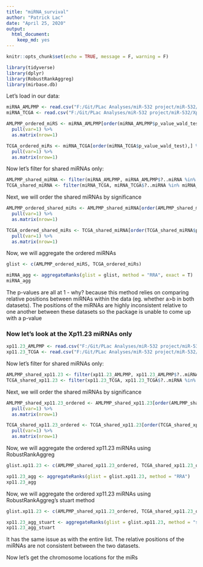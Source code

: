 ```yaml
---
title: "miRNA_survival"
author: "Patrick Lac"
date: "April 25, 2020"
output: 
  html_document: 
    keep_md: yes
---
```


```r
knitr::opts_chunk$set(echo = TRUE, message = F, warning = F)
```

```r
library(tidyverse)
library(dplyr)
library(RobustRankAggreg)
library(mirbase.db)
```

Let's load in our data:

``` r
miRNA_AMLPMP <- read.csv("F:/Git/PLac Analyses/miR-532 project/miR-532/Xp11.23/Data/Table3_significant_miRNAs_by_Cox_in_PMP.csv")
miRNA_TCGA <- read.csv("F:/Git/PLac Analyses/miR-532 project/miR-532/Xp11.23/Data/Table1_significant_miRNAs_by_Cox_in_TCGA.csv")
```

``` r
AMLPMP_ordered_miRS <- miRNA_AMLPMP[order(miRNA_AMLPMP$p_value_wald_test),] %>%
  pull(var=1) %>%
  as.matrix(nrow=1)

TCGA_ordered_miRs <- miRNA_TCGA[order(miRNA_TCGA$p_value_wald_test),] %>%
  pull(var=1) %>%
  as.matrix(nrow=1)
```

Now let's filter for shared miRNAs only:
``` r
AMLPMP_shared_miRNA <- filter(miRNA_AMLPMP, miRNA_AMLPMP$?..miRNA %in% miRNA_TCGA$?..miRNA)
TCGA_shared_miRNA <- filter(miRNA_TCGA, miRNA_TCGA$?..miRNA %in% miRNA_AMLPMP$?..miRNA)
```

Next, we will order the shared miRNAs by significance
``` r
AMLPMP_ordered_shared_miRs <- AMLPMP_shared_miRNA[order(AMLPMP_shared_miRNA$p_value_wald_test),] %>%
  pull(var=1) %>%
  as.matrix(nrow=1)

TCGA_ordered_shared_miRs <- TCGA_shared_miRNA[order(TCGA_shared_miRNA$p_value_wald_test),] %>%
  pull(var=1) %>%
  as.matrix(nrow=1)
```

Now, we will aggregate the ordered miRNAs 
``` r
glist <- c(AMLPMP_ordered_miRS, TCGA_ordered_miRs)

miRNA_agg <- aggregateRanks(glist = glist, method = "RRA", exact = T)
miRNA_agg
```
The p-values are all at 1 - why? because this method relies on comparing relative positions between miRNAs within the data (eg. whether a>b in both datasets). The positions of the miRNAs are highly inconsistent relative to one another between these datasets so the package is unable to come up with a p-value


### Now let's look at the Xp11.23 miRNAs only
``` r
xp11.23_AMLPMP <- read.csv("F:/Git/PLac Analyses/miR-532 project/miR-532/Xp11.23/Data/Table4_significant_Xp11.23_miRNAs_by_Cox_in_PMP.csv")
xp11.23_TCGA <- read.csv("F:/Git/PLac Analyses/miR-532 project/miR-532/Xp11.23/Data/Table2_significant_Xp11.23_miRNAs_by_Cox_in_TCGA.csv")
```

Now let's filter for shared miRNAs only:
``` r
AMLPMP_shared_xp11.23 <- filter(xp11.23_AMLPMP, xp11.23_AMLPMP$?..miRNA %in% xp11.23_TCGA$?..miRNA)
TCGA_shared_xp11.23 <- filter(xp11.23_TCGA, xp11.23_TCGA$?..miRNA %in% xp11.23_AMLPMP$?..miRNA)
```

Next, we will order the shared miRNAs by significance
``` r
AMLPMP_shared_xp11.23_ordered <- AMLPMP_shared_xp11.23[order(AMLPMP_shared_xp11.23$p_value_ward_test),] %>%
  pull(var=1) %>%
  as.matrix(nrow=1)

TCGA_shared_xp11.23_ordered <- TCGA_shared_xp11.23[order(TCGA_shared_xp11.23$p_value_wald_test),] %>%
  pull(var=1) %>%
  as.matrix(nrow=1)
```

Now, we will aggregate the ordered xp11.23 miRNAs using RobustRankAggreg
``` r
glist.xp11.23 <- c(AMLPMP_shared_xp11.23_ordered, TCGA_shared_xp11.23_ordered)

xp11.23_agg <- aggregateRanks(glist = glist.xp11.23, method = "RRA")
xp11.23_agg
```
Now, we will aggregate the ordered xp11.23 miRNAs using RobustRankAggreg's stuart method
``` r
glist.xp11.23 <- c(AMLPMP_shared_xp11.23_ordered, TCGA_shared_xp11.23_ordered)

xp11.23_agg_stuart <- aggregateRanks(glist = glist.xp11.23, method = "stuart")
xp11.23_agg_stuart
```

It has the same issue as with the entire list.  The relative positions of the miRNAs are not consistent between the two datasets.

Now let's get the chromosome locations for the miRs




